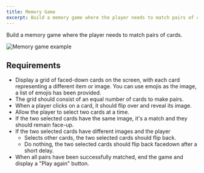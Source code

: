 ```yaml
---
title: Memory Game
excerpt: Build a memory game where the player needs to match pairs of cards
---
```


Build a memory game where the player needs to match pairs of cards.

![Memory game example](/img/questions/memory-game/memory-game-example.png)

## Requirements

- Display a grid of faced-down cards on the screen, with each card representing a different item or image. You can use emojis as the image, a list of emojis has been provided.
- The grid should consist of an equal number of cards to make pairs.
- When a player clicks on a card, it should flip over and reveal its image.
- Allow the player to select two cards at a time.
- If the two selected cards have the same image, it's a match and they should remain face-up.
- If the two selected cards have different images and the player
  - Selects other cards, the two selected cards should flip back.
  - Do nothing, the two selected cards should flip back facedown after a short delay.
- When all pairs have been successfully matched, end the game and display a "Play again" button.
